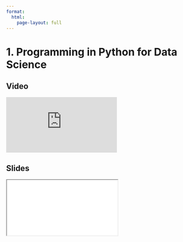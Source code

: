 ```yaml
---
format:
  html:
    page-layout: full
---
```


# 1. Programming in Python for Data Science

::: {.panel-tabset .nav-pills}

## Video

<iframe
    class="video"
    src="https://www.youtube.com/embed/grkcTZyb9Tk?start=0&end=219&rel=0" 
    title="Module 0 Video - Programming in Python for Data Science"
    frameborder="0"
    allow="accelerometer; autoplay; clipboard-write; encrypted-media; gyroscope; picture-in-picture"
    allowfullscreen
></iframe>

## Slides

<iframe
    class="slide-deck"
    src="slides/module0_01.html"
></iframe>

:::
